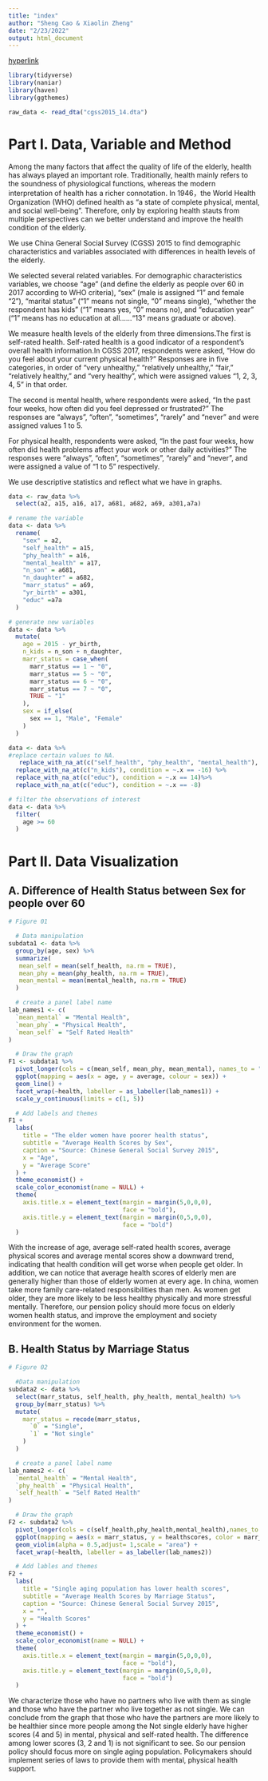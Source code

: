 ```yaml
---
title: "index"
author: "Sheng Cao & Xiaolin Zheng"
date: "2/23/2022"
output: html_document
---
```


[hyperlink](http://cgss.ruc.edu.cn/English/Home.htm)

```r
library(tidyverse)
library(naniar)
library(haven)
library(ggthemes)
```

```r
raw_data <- read_dta("cgss2015_14.dta")
```

# Part I. Data, Variable and Method
Among the many factors that affect the quality of life of the elderly, health has always played an important role. Traditionally, health mainly refers to the soundness of physiological functions, whereas the modern interpretation of health has a richer connotation. In 1946，the World Health Organization (WHO) defined health as "a state of complete physical, mental, and social well-being". Therefore, only by exploring health stauts from multiple perspectives can we better understand and improve the health condition of the elderly.

We use China General Social Survey (CGSS) 2015 to find demographic characteristics and variables associated with differences in health levels of the elderly.

We selected several related variables. For demographic characteristics variables, we choose "age" (and define the elderly as people over 60 in 2017 according to WHO criteria), "sex" (male is assigned "1" and female "2"), "marital status" ("1" means not single, "0" means single), "whether the respondent has kids" ("1" means yes, "0" means no), and "education year" ("1" means has no education at all......"13" means graduate or above).

We measure health levels of the elderly from three dimensions.The first is self-rated health. Self-rated health is a good indicator of a respondent's overall health information.In CGSS 2017, respondents were asked, "How do you feel about your current physical health?" Responses are in five categories, in order of "very unhealthy," "relatively unhealthy," "fair," "relatively healthy," and "very healthy", which were assigned values "1, 2, 3, 4, 5" in that order.

The second is mental health, where respondents were asked, "In the past four weeks, how often did you feel depressed or frustrated?" The responses are "always", "often", "sometimes", "rarely" and "never" and were assigned values 1 to 5.

For physical health, respondents were asked, "In the past four weeks, how often did health problems affect your work or other daily activities? " The responses were "always", "often", "sometimes", "rarely" and "never", and were assigned a value of "1 to 5" respectively.

We use descriptive statistics and reflect what we have in graphs.

```r
data <- raw_data %>%
  select(a2, a15, a16, a17, a681, a682, a69, a301,a7a)
```

```r
# rename the variable
data <- data %>%
  rename(
    "sex" = a2,
    "self_health" = a15,
    "phy_health" = a16,
    "mental_health" = a17,
    "n_son" = a681,
    "n_daughter" = a682,
    "marr_status" = a69,
    "yr_birth" = a301,
    "educ" =a7a
  )
```

```r
# generate new variables
data <- data %>%
  mutate(
    age = 2015 - yr_birth,
    n_kids = n_son + n_daughter,
    marr_status = case_when(
      marr_status == 1 ~ "0",
      marr_status == 5 ~ "0",
      marr_status == 6 ~ "0",
      marr_status == 7 ~ "0",
      TRUE ~ "1"
    ),
    sex = if_else(
      sex == 1, "Male", "Female"
    )
  ) 
```

```r
data <- data %>%
#replace certain values to NA.
   replace_with_na_at(c("self_health", "phy_health", "mental_health"), condition = ~.x == -8) %>%
  replace_with_na_at(c("n_kids"), condition = ~.x == -16) %>%
  replace_with_na_at(c("educ"), condition = ~.x == 14)%>%
  replace_with_na_at(c("educ"), condition = ~.x == -8)
```
  
```r
# filter the observations of interest
data <- data %>%
  filter(
    age >= 60
  )
```

# Part II. Data Visualization
## A. Difference of **Health Status between Sex for people over 60**

```r
# Figure 01

  # Data manipulation
subdata1 <- data %>%
  group_by(age, sex) %>%
  summarize(
   mean_self = mean(self_health, na.rm = TRUE),
   mean_phy = mean(phy_health, na.rm = TRUE),
   mean_mental = mean(mental_health, na.rm = TRUE)
  )

  # create a panel label name
lab_names1 <- c(
  `mean_mental` = "Mental Health",
  `mean_phy` = "Physical Health",
  `mean_self` = "Self Rated Health"
)

  # Draw the graph
F1 <- subdata1 %>%
  pivot_longer(cols = c(mean_self, mean_phy, mean_mental), names_to = "health", values_to = "average") %>%
  ggplot(mapping = aes(x = age, y = average, colour = sex)) +
  geom_line() +
  facet_wrap(~health, labeller = as_labeller(lab_names1)) +
  scale_y_continuous(limits = c(1, 5))

  # Add labels and themes
F1 +
  labs(
    title = "The elder women have poorer health status",
    subtitle = "Average Health Scores by Sex",
    caption = "Source: Chinese General Social Survey 2015",
    x = "Age",
    y = "Average Score"
  ) + 
  theme_economist() +
  scale_color_economist(name = NULL) +
  theme(
    axis.title.x = element_text(margin = margin(5,0,0,0),
                                face = "bold"),
    axis.title.y = element_text(margin = margin(0,5,0,0),
                                face = "bold")
  )
```

With the increase of age, average self-rated health scores, average physical scores and average mental scores show a downward trend, indicating that health condition will get worse when people get older. In addition, we can notice that average health scores of elderly men are generally higher than those of elderly women at every age. In china, women take more family care-related responsibilities than men. As women get older, they are more likely to be less healthy physically and more stressful mentally. Therefore, our pension policy should more focus on elderly women health status, and improve the employment and society environment for the women.


## B. Health Status by Marriage Status

```r
# Figure 02

  #Data manipulation
subdata2 <- data %>%
  select(marr_status, self_health, phy_health, mental_health) %>%
  group_by(marr_status) %>%
  mutate(
    marr_status = recode(marr_status,
      `0` = "Single",
      `1` = "Not single"
    )
  )

  # create a panel label name
lab_names2 <- c(
  `mental_health` = "Mental Health",
  `phy_health` = "Physical Health",
  `self_health` = "Self Rated Health"
)

  # Draw the graph
F2 <- subdata2 %>%
  pivot_longer(cols = c(self_health,phy_health,mental_health),names_to = "health", values_to = "healthscores") %>% 
  ggplot(mapping = aes(x = marr_status, y = healthscores, color = marr_status)) +
  geom_violin(alpha = 0.5,adjust= 1,scale = "area") +
  facet_wrap(~health, labeller = as_labeller(lab_names2))

  # Add lables and themes
F2 +
  labs(
    title = "Single aging population has lower health scores",
    subtitle = "Average Health Scores by Marriage Status",
    caption = "Source: Chinese General Social Survey 2015",
    x = "",
    y = "Health Scores"
  ) +
  theme_economist() +
  scale_color_economist(name = NULL) +
  theme(
    axis.title.x = element_text(margin = margin(5,0,0,0),
                                face = "bold"),
    axis.title.y = element_text(margin = margin(0,5,0,0),
                                face = "bold")
  )

```

We characterize those who have no partners who live with them as single and those who have the partner who live together as not single. We can conclude from the graph that those who have the partners are more likely to be healthier since more people among the Not single elderly have higher scores (4 and 5) in mental, physical and self-rated health. The difference among lower scores (3, 2 and 1) is not significant to see. So our pension policy should focus more on single aging population. Policymakers should implement series of laws to provide them with mental, physical health support.


